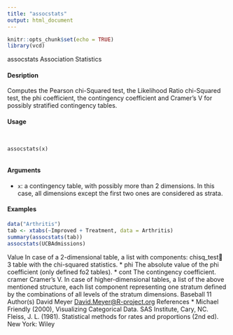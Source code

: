 ```yaml
---
title: "assocstats"
output: html_document
---
```

```r
knitr::opts_chunk$set(echo = TRUE)
library(vcd)
```

assocstats Association Statistics

#### Desription

Computes the Pearson chi-Squared test, the Likelihood Ratio chi-Squared test, the phi coefficient,
the contingency coefficient and Cramer’s V for possibly stratified contingency tables.

#### Usage
<pre><code>

assocstats(x)

</code></pre>
#### Arguments

* ``x``: a contingency table, with possibly more than 2 dimensions. In this case, all
dimensions except the first two ones are considered as strata.

#### Examples
```r

data("Arthritis")
tab <- xtabs(~Improved + Treatment, data = Arthritis)
summary(assocstats(tab))
assocstats(UCBAdmissions)
```


Value
In case of a 2-dimensional table, a list with components:
chisq_test 3 table with the chi-squared statistics.
* phi The absolute value of the phi coefficient (only defined fo2 tables).
* cont The contingency coefficient.
cramer Cramer’s V.
In case of higher-dimensional tables, a list of the above mentioned structure, each list component
representing one stratum defined by the combinations of all levels of the stratum dimensions.
Baseball 11
Author(s)
David Meyer <David.Meyer@R-project.org>
References
* Michael Friendly (2000), Visualizing Categorical Data. SAS Institute, Cary, NC.
Fleiss, J. L. (1981). Statistical methods for rates and proportions (2nd ed). New York: Wiley
